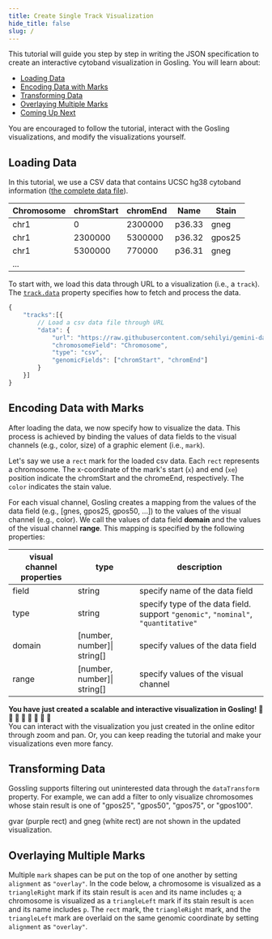 ```yaml
---
title: Create Single Track Visualization
hide_title: false
slug: /
---
```



<!-- :::info
<span>Currently, we only provide interactive tutorials for the latest version of Gosling (<b>v{versions[versions.length-1]}</b>) </span>
::: -->

This tutorial will guide you step by step in writing the JSON specification to create an interactive cytoband visualization in Gosling. 
You will learn about:
- [Loading Data](#loading-data)
- [Encoding Data with Marks](#encoding-data-with-marks)
- [Transforming Data](#transforming-data)
- [Overlaying Multiple Marks](#overlaying-multiple-marks)
- [Coming Up Next](#coming-up-next)
  
<!-- You are encouraged to follow the tutorial and create visualizations in the [online editor][onlineEditorURL]. -->
You are encouraged to follow the tutorial, interact with the Gosling visualizations, and modify the visualizations yourself.
## Loading Data

In this tutorial, we use a CSV data that contains UCSC hg38 cytoband information ([the complete data file][csvDataURL]).



|Chromosome|chromStart|chromEnd|Name|Stain|
|---|---|---|---|--|
|chr1|0|2300000|p36.33|gneg|
|chr1|2300000|5300000|p36.32|gpos25|
|chr1|5300000|770000|p36.31|gneg|
|...|


To start with, we load this data through URL to a visualization (i.e., a `track`).
The <a href='/docs/data' target='_blank'>`track.data`</a> property specifies how to fetch and process the data.

```javascript
{
    "tracks":[{
        // Load a csv data file through URL
        "data": {
            "url": "https://raw.githubusercontent.com/sehilyi/gemini-datasets/master/data/UCSC.HG38.Human.CytoBandIdeogram.csv",
            "chromosomeField": "Chromosome",
            "type": "csv",
            "genomicFields": ["chromStart", "chromEnd"]
        }
    }]
}
```

## Encoding Data with Marks
After loading the data, we now specify how to visualize the data.
This process is achieved by binding the values of data fields to the visual channels (e.g., color, size) of a graphic element (i.e., `mark`).

Let's say we use a `rect` mark for the loaded csv data.
Each `rect` represents a chromosome. 
The x-coordinate of the mark's start (`x`) and end (`xe`) position indicate the chromStart and the chromeEnd, respectively.
The `color` indicates the stain value. 

For each visual channel, Gosling creates a mapping from the values of the data field (e.g., [gnes, gpos25, gpos50, ...]) to the values of the visual channel (e.g., color). We call the values of data field **domain** and the values of the visual channel **range**.
This mapping is specified by the following properties:

| visual channel properties | type                        | description                                                                        |
| ------------------------- | --------------------------- | ---------------------------------------------------------------------------------- |
| field                     | string                      | specify name of the data field                                                     |
| type                      | string                      | specify type of the data field. support `"genomic"`, `"nominal"`, `"quantitative"` |
| domain                    | [number, number]\| string[] | specify values of the data field                                                   |
| range                     | [number, number]\| string[] | specify values of the visual channel                                               |



<GoslingEditor spec={SPEC1}/>



**You have just created a scalable and interactive visualization in Gosling!**  **:tada:  :tada:  :tada: :tada: :tada: :tada: :tada: :tada:**  
You can interact with the visualization you just created in the online editor through zoom and pan.
Or, you can keep reading the tutorial and make your visualizations even more fancy.

## Transforming Data
Gossling supports filtering out uninterested data through the `dataTransform` property.
For example, we can add a filter to only visualize chromosomes whose stain result is one of "gpos25", "gpos50", "gpos75", or "gpos100".

<GoslingEditor spec={SPEC_TRANSFORM_DATA} />

gvar (purple rect) and gneg (white rect) are not shown in the updated visualization.





## Overlaying Multiple Marks
Multiple `mark` shapes can be put on the top of one another by setting `alignment` as `"overlay"`.
In the code below, a chromosome is visualized as a `triangleRight` mark if its stain result is `acen` and its name includes `q`; a chromosome is visualized as a `triangleLeft` mark if its stain result is `acen` and its name includes `p`. The `rect` mark, the `triangleRight` mark, and the `triangleLeft` mark are overlaid on the same genomic coordinate by setting `alignment` as `"overlay"`.

<GoslingEditor spec={SPEC_OVERLAP}/>


[onlineEditorURL]: http://gosling.js.org
[exampleURL]: http://gosling.js.org
[csvDataURL]: https://raw.githubusercontent.com/sehilyi/gemini-datasets/master/data/UCSC.HG38.Human.CytoBandIdeogram.csv
